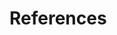 <!-- If you want to references to appear somewhere before the end, add: -->
<!-- <div id="refs"></div> -->
<!-- where you want it to appear -->

\clearpage

# References

<!-- The following sets the appropriate indentation for the references
  but it cannot be used with bookdown and the make file because it leads
  to a bad pdf.
\noindent
\vspace{-2em}
\setlength{\parindent}{-0.2in}
\setlength{\leftskip}{0.2in}
\setlength{\parskip}{8pt}
 -->